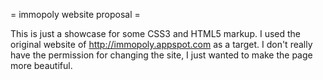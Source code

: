 = immopoly website proposal =

This is just a showcase for some CSS3 and HTML5 markup. I used the original website of http://immopoly.appspot.com as a target. 
I don't really have the permission for changing the site, I just wanted to make the page more beautiful. 
